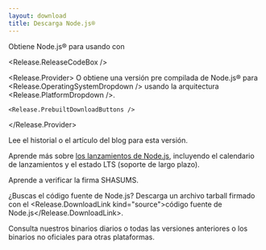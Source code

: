 ```yaml
---
layout: download
title: Descarga Node.js®
---
```


<section>
  Obtiene Node.js® <Release.VersionDropdown /> para <Release.OperatingSystemDropdown /> usando <Release.InstallationMethodDropdown /> con <Release.PackageManagerDropdown />

  <Release.ReleaseCodeBox />

  <Release.Provider>
    O obtiene una versión pre compilada de Node.js® para <Release.OperatingSystemDropdown /> usando la arquitectura <Release.PlatformDropdown />.

    <Release.PrebuiltDownloadButtons />
  </Release.Provider>
</section>

<section>
  Lee <Release.ChangelogLink>el historial</Release.ChangelogLink> o <Release.BlogPostLink>el artículo del blog</Release.BlogPostLink> para esta versión.

  Aprende más sobre [los lanzamientos de Node.js](/about/previous-releases), incluyendo el calendario de lanzamientos y el estado LTS (soporte de largo plazo).

  Aprende a <LinkWithArrow href="https://github.com/nodejs/node#verifying-binaries">verificar</LinkWithArrow> la firma SHASUMS.

  ¿Buscas el código fuente de Node.js? Descarga un archivo tarball firmado con el <Release.DownloadLink kind="source">código fuente de Node.js</Release.DownloadLink>.

  Consulta nuestros binarios <LinkWithArrow href="https://nodejs.org/download/nightly/">diarios</LinkWithArrow> o todas las <LinkWithArrow href="https://nodejs.org/download/release/">versiones anteriores</LinkWithArrow> o los binarios <LinkWithArrow href="https://unofficial-builds.nodejs.org/download/">no oficiales</LinkWithArrow> para otras plataformas.
</section>
